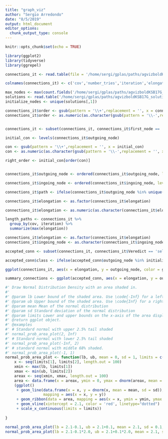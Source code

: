 ```yaml
---
title: "graph_viz"
author: "Sergio Arredondo"
date: "8/5/2019"
output: html_document
editor_options: 
  chunk_output_type: console
---
```


```r
knitr::opts_chunk$set(echo = TRUE)
```

```r

library(ggplot2)
library(tidyverse)
library(ggrepel)

connections_it <- read.table(file = '/home/sergi/gplas/paths/agvizboldKSB17G_connections.csv')

colnames(connections_it) <- c('cov','number_tries','iteration','elongation','first_node','ingoing_node','outgoing_node','Probability_pl_chr','Probability_cov','gplas_score','Probability_freq','Veredict')

max_nodes <- max(count.fields('/home/sergi/gplas/paths/agvizboldKSB17G_solutions.csv', sep = ","))
solutions <- read.table('/home/sergi/gplas/paths/agvizboldKSB17G_solutions.csv' ,sep=",",fill=TRUE,col.names=1:max_nodes)
initialize_nodes <- unique(solutions[,1])    

connections_it$order <- gsub(pattern = '\\+',replacement = '', x = connections_it$outgoing_node)
connections_it$order <- as.numeric(as.character(gsub(pattern = '\\-',replacement = '', x = connections_it$order)))


connections_it <- subset(connections_it, connections_it$first_node == '18-')

initial_con <- levels(connections_it$outgoing_node)

con <- gsub(pattern = '\\+',replacement = '', x = initial_con)
con <- as.numeric(as.character(gsub(pattern = '\\-',replacement = '', x = con)))

right_order <- initial_con[order(con)]


connections_it$outgoing_node <- ordered(connections_it$outgoing_node, levels = right_order)

connections_it$ingoing_node <- ordered(connections_it$ingoing_node, levels = as.character(unique(connections_it$ingoing_node)))

connections_it$path <- ifelse(connections_it$outgoing_node %in% unique(connections_it$ingoing_node), 'accepted', 'no_explored')

connections_it$elongation <- as.factor(connections_it$elongation)

connections_it$elongation <- as.numeric(as.character(connections_it$elongation))

length_paths <- connections_it %>%
  group_by(cov, iteration) %>%
  summarize(max(elongation))

connections_it$elongation <- as.factor(connections_it$elongation)
connections_it$ingoing_node <- as.character(connections_it$ingoing_node)

accepted_conn <- subset(connections_it, connections_it$Veredict == 'selected')

accepted_conn$class <- ifelse(accepted_conn$outgoing_node %in% initialize_nodes, 'plasmid starting node', NA)

ggplot(connections_it, aes(x = elongation, y = outgoing_node, color = gplas_score)) + geom_point(size = 3.0) + geom_line(data = accepted_conn, aes(x = elongation, y = outgoing_node, group = Veredict), color = 'black') + scale_color_continuous(low = 'orange', high = 'blue', limits = c(0,1)) + geom_label_repel(data = accepted_conn, aes(x = elongation, y = outgoing_node, label = outgoing_node, fill = class)) + scale_fill_manual(values = c('lightblue','white')) + theme() + theme_bw() + facet_wrap(.~ iteration, nrow = 10, ncol = 1) + labs(x = 'Elongation', y = 'Outgoing node', color = 'gplas score')

summary_connections <- ggplot(accepted_conn, aes(x = elongation, y = outgoing_node, color = as.factor(iteration), group = as.factor(iteration))) + geom_point(size = 3.0) + geom_line() +  theme_bw()

```


```r
#' Draw Normal Distribution Density with an area shaded in.
#'
#' @param lb Lower bound of the shaded area. Use \code{-Inf} for a left tail.
#' @param ub Upper bound of the shaded area. Use \code{Inf} for a right tail.
#' @param mean Mean of the normal distribution
#' @param sd Standard deviation of the normal distribution
#' @param limits Lower and upper bounds on the x-axis of the area displayed.
#' @return ggplot object.
#' @examples
#' # Standard normal with upper 2.5% tail shaded
#' normal_prob_area_plot(2, Inf)
#' # Standard normal with lower 2.5% tail shaded
#' normal_prob_area_plot(-Inf, 2)
#' # standard normal with middle 68% shaded.
#' normal_prob_area_plot(-1, 1)
normal_prob_area_plot <- function(lb, ub, mean = 0, sd = 1, limits = c(mean - 3 * sd, mean + 3 * sd), color) {
    x <- seq(limits[1], limits[2], length.out = 100)
    xmin <- max(lb, limits[1])
    xmax <- min(ub, limits[2])
    areax <- seq(xmin, xmax, length.out = 100)
    area <- data.frame(x = areax, ymin = 0, ymax = dnorm(areax, mean = mean, sd = sd))
    (ggplot()
     + geom_line(data.frame(x = x, y = dnorm(x, mean = mean, sd = sd)),
                 mapping = aes(x = x, y = y))
     + geom_ribbon(data = area, mapping = aes(x = x, ymin = ymin, ymax = ymax), fill = color, alpha = 0.5)
     + geom_vline(xintercept = 2.1, color = 'red', linetype="dotted") 
     + scale_x_continuous(limits = limits))
    
}

normal_prob_area_plot(lb = 2.1-0.1, ub = 2.1+0.1, mean = 2.1, sd = 0.1, color = 'forestgreen')
normal_prob_area_plot(lb = 2.1-0.1*2.0, ub = 2.1+0.1*2.0, mean = 2.1, sd = 0.1, color = 'orange')
```



